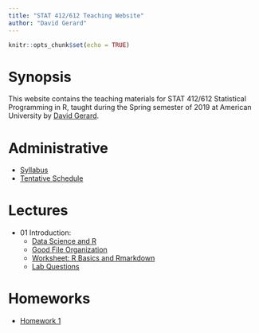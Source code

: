 ---
title: "STAT 412/612 Teaching Website"
author: "David Gerard"
---

```{r setup, include=FALSE}
knitr::opts_chunk$set(echo = TRUE)
```

# Synopsis

This website contains the teaching materials for STAT 412/612 Statistical 
Programming in R, taught during the Spring semester of 2019 at American 
University by [David Gerard](https://dcgerard.github.io/).

# Administrative

- [Syllabus](./admin/syllabus_412_612.pdf)
- [Tentative Schedule](./admin/teaching_plan_412_612.pdf)

# Lectures

- 01 Introduction:
    - [Data Science and R](./lectures/01_intro/01_data_science_and_r.pdf)
    - [Good File Organization](./lectures/01_intro/01_file_system.pdf)
    - [Worksheet: R Basics and Rmarkdown](./lectures/01_intro/01_worksheet.pdf)
    - [Lab Questions](./lectures/01_intro/01_lab.pdf)
    
# Homeworks

- [Homework 1](./hw/hw1/hw1.pdf)

    
    